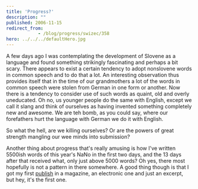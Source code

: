 ```yaml
---
title: 'Progress?'
description: ""
published: 2006-11-15
redirect_from: 
            - /blog/progress/swizec/358
hero: ../../../defaultHero.jpg
---
```

A few days ago I was contemplating the development of Slovene as a language and found something strikingly fascinating and perhaps a bit scary. There appears to exist a certain tendency to adopt nonslovene words in common speech and to do that a lot. An interesting observation thus provides itself that in the time of our grandmothers a lot of the words in common speech were stolen from German in one form or another. Now there is a tendency to consider use of such words as quaint, old and overly uneducated. Oh no, us younger people do the same with English, except we call it slang and think of ourselves as having invented something completely new and awesome. We are teh bomb, as you could say, where our forefathers hurt the language with German we do it with English.

So what the hell, are we killing ourselves? Or are the powers of great strength mangling our wee minds into submission?

Another thing about progress that's really amusing is how I've written 5500ish words of this year's NaNo in the first two days, and the 13 days after that received what, only just above 5000 words? Oh yes, there most hopefully is not a pattern in there somewhere. A good thing though is that I got my first [publish](http://www.locutio.si/index.php?no=32&clanek=721) in a magazine, an electronic one and just an excerpt, but hey, it's the first one.